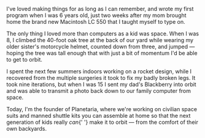 
I've loved making things for as long as I can remember, and
wrote my first program when I was 6 years old, just two weeks
after my mom brought home the brand new Macintosh LC 550 that I
taught myself to type on.

The only thing I loved more than computers as a kid was space.
When I was 8, I climbed the 40-foot oak tree at the back of our
yard while wearing my older sister's motorcycle helmet, counted
down from three, and jumped — hoping the tree was tall enough
that with just a bit of momentum I'd be able to get to orbit.

I spent the next few summers indoors working on a rocket design,
while I recovered from the multiple surgeries it took to fix my
badly broken legs. It took nine iterations, but when I was 15 I
sent my dad's Blackberry into orbit and was able to transmit a
photo back down to our family computer from space.

Today, I'm the founder of Planetaria, where we're working on
civilian space suits and manned shuttle kits you can assemble at
home so that the next generation of kids really <em>can</em>{' '}
make it to orbit — from the comfort of their own backyards.